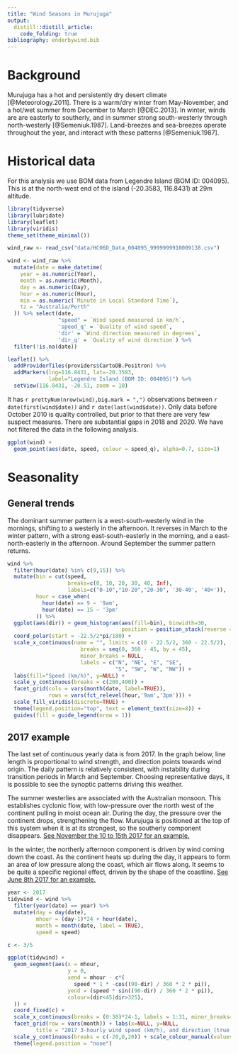 ```yaml
---
title: "Wind Seasons in Murujuga"
output: 
  distill::distill_article:
    code_folding: true
bibliography: enderbywind.bib
---
```

# Background

Murujuga has a hot and persistently dry desert climate [@Meteorology.2011]. There is a warm/dry winter from May-November, and a hot/wet summer from December to March [@DEC.2013]. In winter, winds are are easterly to southerly, and in summer strong south-westerly through north-westerly [@Semeniuk.1987]. Land-breezes and sea-breezes operate throughout the year, and interact with these patterns [@Semeniuk.1987].

# Historical data

For this analysis we use BOM data from Legendre Island (BOM ID: 004095). This is at the north-west end of the island (-20.3583, 116.8431) at 29m altitude.

```r
library(tidyverse)
library(lubridate)
library(leaflet)
library(viridis)
theme_set(theme_minimal())

wind_raw <- read_csv("data/HC06D_Data_004095_9999999910009138.csv")

wind <- wind_raw %>% 
  mutate(date = make_datetime(
    year = as.numeric(Year),
    month = as.numeric(Month),
    day = as.numeric(Day),
    hour = as.numeric(Hour),
    min = as.numeric(`Minute in Local Standard Time`),
    tz = "Australia/Perth" 
  )) %>% select(date,
                "speed" = `Wind speed measured in km/h`,
                'speed_q' = `Quality of wind speed`,
                'dir' = `Wind direction measured in degrees`,
                'dir_q' = `Quality of wind direction`) %>% 
  filter(!is.na(date))

leaflet() %>%
  addProviderTiles(providers$CartoDB.Positron) %>%
  addMarkers(lng=116.8431, lat=-20.3583,
             label="Legendre Island (BOM ID: 004095)") %>% 
  setView(116.8431, -20.51, zoom = 10)
```

It has `r prettyNum(nrow(wind),big.mark = ",")` observations between `r date(first(wind$date))` and `r date(last(wind$date))`. Only data before October 2010 is quality controlled, but prior to that there are very few suspect measures. There are substantial gaps in 2018 and 2020. We have not filtered the data in the following analysis.

```r
ggplot(wind) +
  geom_point(aes(date, speed, colour = speed_q), alpha=0.7, size=1)
```

# Seasonality

## General trends

The dominant summer pattern is a west-south-westerly wind in the mornings, shifting to a westerly in the afternoon. It reverses in March to the winter pattern, with a strong east-south-easterly in the morning, and a east-north-easterly in the afternoon. Around September the summer pattern returns.

```r
wind %>%
  filter(hour(date) %in% c(9,15)) %>%  
  mutate(bin = cut(speed, 
                   breaks=c(0, 10, 20, 30, 40, Inf), 
                   labels=c("0-10","10-20","20-30", '30-40', '40+')),
         hour = case_when(
           hour(date) == 9 ~ '9am',
           hour(date) == 15 ~ '3pm'
         )) %>% 
  ggplot(aes(dir)) + geom_histogram(aes(fill=bin), binwidth=30,
                                    position = position_stack(reverse = TRUE)) +
  coord_polar(start = -22.5/2*pi/180) +
  scale_x_continuous(name = "", limits = c(0 - 22.5/2, 360 - 22.5/2), 
                       breaks = seq(0, 360 - 45, by = 45),
                       minor_breaks = NULL,
                       labels = c("N", "NE", "E", "SE",
                                  "S", "SW", "W", "NW")) + 
  labs(fill="Speed (km/h)", y=NULL) +
  scale_y_continuous(breaks = c(200,400)) +
  facet_grid(cols = vars(month(date, label=TRUE)),
             rows = vars(fct_relevel(hour,'9am','3pm'))) +
  scale_fill_viridis(discrete=TRUE) +
  theme(legend.position="top", text = element_text(size=8)) +
  guides(fill = guide_legend(nrow = 1))
```

## 2017 example

The last set of continuous yearly data is from 2017. In the graph below, line length is proportional to wind strength, and direction points towards wind origin. The daily pattern is relatively consistent, with instability during transition periods in March and September. Choosing representative days, it is possible to see the synoptic patterns driving this weather.

The summer westerlies are associated with the Australian monsoon. This establishes cyclonic flow, with low-pressure over the north west of the continent pulling in moist ocean air. During the day, the pressure over the continent drops, strengthening the flow. Murujuga is positioned at the top of this system when it is at its strongest, so the southerly component disappears. [See November the 10 to 15th 2017 for an example.](https://earth.nullschool.net/#2017/11/12/0600Z/wind/surface/level/overlay=mean_sea_level_pressure/orthographic=-240.32,-20.68,3155)

In the winter, the northerly afternoon component is driven by wind coming down the coast. As the continent heats up during the day, it appears to form an area of low pressure along the coast, which air flows along. It seems to be quite a specific regional effect, driven by the shape of the coastline. [See June 8th 2017 for an example.](https://earth.nullschool.net/#2017/06/08/0900Z/wind/surface/level/overlay=temp/orthographic=-240.32,-20.68,3155)

```r
year <- 2017
tidywind <- wind %>% 
  filter(year(date) == year) %>% 
  mutate(day = day(date),
         mhour = (day-1)*24 + hour(date),
         month = month(date, label = TRUE),
         speed = speed)

c <- 3/5

ggplot(tidywind) +
  geom_segment(aes(x = mhour,
                   y = 0,
                   xend = mhour - c*(
                     speed * 1 * -cos((90-dir) / 360 * 2 * pi)),
                   yend = (speed * sin((90-dir) / 360 * 2 * pi)),
                   colour=(dir<45|dir>325),
  )) +
  coord_fixed(c) +
  scale_x_continuous(breaks = (0:30)*24-1, labels = 1:31, minor_breaks=NULL) +
  facet_grid(row = vars(month)) + labs(x=NULL, y=NULL,
         title = "2017 3-hourly wind speed (km/h), and direction (true °) for Legendre Island") +
  scale_y_continuous(breaks = c(-20,0,20)) + scale_colour_manual(values=c('black', 'red')) +
  theme(legend.position = "none")
```